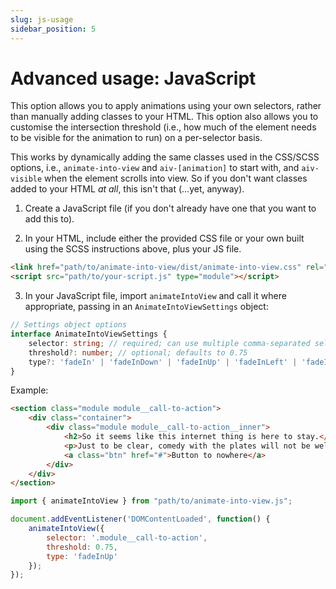 ```yaml
---
slug: js-usage
sidebar_position: 5
---
```


# Advanced usage: JavaScript

This option allows you to apply animations using your own selectors, rather than manually adding classes to your HTML. This option also allows you to customise the intersection threshold (i.e., how much of the element needs to be visible for the animation to run) on a per-selector basis.

This works by dynamically adding the same classes used in the CSS/SCSS options, i.e., `animate-into-view` and `aiv-[animation]` to start with, and `aiv-visible` when the element scrolls into view. So if you don't want classes added  to your HTML _at all_, this isn't that (...yet, anyway).

1. Create a JavaScript file (if you don't already have one that you want to add this to).

2. In your HTML, include either the provided CSS file or your own built using the SCSS instructions above, plus your JS file.
```html
<link href="path/to/animate-into-view/dist/animate-into-view.css" rel="stylesheet"/>
<script src="path/to/your-script.js" type="module"></script>
```

3. In your JavaScript file, import `animateIntoView` and call it where appropriate, passing in an `AnimateIntoViewSettings` object:

```typescript
// Settings object options
interface AnimateIntoViewSettings {
    selector: string; // required; can use multiple comma-separated selectors just like in CSS
    threshold?: number; // optional; defaults to 0.75
    type?: 'fadeIn' | 'fadeInDown' | 'fadeInUp' | 'fadeInLeft' | 'fadeInRight' | 'slideInDown' | 'slideInUp' | 'slideInLeft' | 'slideInRight' // optional; defaults to fadeIn
}
```

Example:

```html
<section class="module module__call-to-action">
    <div class="container">
        <div class="module module__call-to-action__inner">
            <h2>So it seems like this internet thing is here to stay.</h2>
            <p>Just to be clear, comedy with the plates will not be well-received.</p>
            <a class="btn" href="#">Button to nowhere</a>
        </div>
    </div>
</section>
```

```javascript
import { animateIntoView } from "path/to/animate-into-view.js";

document.addEventListener('DOMContentLoaded', function() {
    animateIntoView({
        selector: '.module__call-to-action',
        threshold: 0.75,
        type: 'fadeInUp'
    });
});
```
